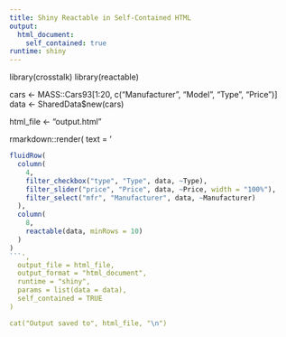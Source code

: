 ```yaml
---
title: Shiny Reactable in Self-Contained HTML
output:
  html_document:
    self_contained: true
runtime: shiny
---
```


library(crosstalk)
library(reactable)

cars <- MASS::Cars93[1:20, c("Manufacturer", "Model", "Type", "Price")]
data <- SharedData$new(cars)

html_file <- "output.html"

rmarkdown::render(
  text = '
```r
fluidRow(
  column(
    4,
    filter_checkbox("type", "Type", data, ~Type),
    filter_slider("price", "Price", data, ~Price, width = "100%"),
    filter_select("mfr", "Manufacturer", data, ~Manufacturer)
  ),
  column(
    8,
    reactable(data, minRows = 10)
  )
)
```',
  output_file = html_file,
  output_format = "html_document",
  runtime = "shiny",
  params = list(data = data),
  self_contained = TRUE
)

cat("Output saved to", html_file, "\n")
````

